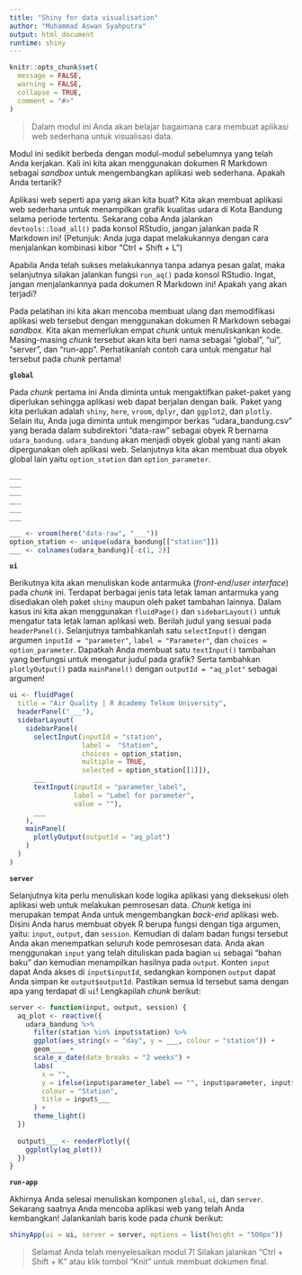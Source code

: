 ```yaml
---
title: "Shiny for data visualisation"
author: "Muhammad Aswan Syahputra"
output: html_document
runtime: shiny
---
```


```r
knitr::opts_chunk$set(
  message = FALSE, 
  warning = FALSE,
  collapse = TRUE,
  comment = "#>"
)
```
<!-- Baris kode di atas merupakan pengaturan untuk dokumen R Markdown dan tidak akan tercetak pada berkas dokumen akhir -->

> Dalam modul ini Anda akan belajar bagaimana cara membuat aplikasi web sederhana untuk visualisasi data.

Modul ini sedikit berbeda dengan modul-modul sebelumnya yang telah Anda kerjakan. Kali ini kita akan menggunakan dokumen R Markdown sebagai *sandbox* untuk mengembangkan aplikasi web sederhana. Apakah Anda tertarik?

Aplikasi web seperti apa yang akan kita buat? Kita akan membuat aplikasi web sederhana untuk menampilkan grafik kualitas udara di Kota Bandung selama periode tertentu. Sekarang coba Anda jalankan `devtools::load_all()` pada konsol RStudio, jangan jalankan pada R Markdown ini! (Petunjuk: Anda juga dapat melakukannya dengan cara menjalankan kombinasi kibor "Ctrl + Shift + L")

Apabila Anda telah sukses melakukannya tanpa adanya pesan galat, maka selanjutnya silakan jalankan fungsi `run_aq()` pada konsol RStudio. Ingat, jangan menjalankannya pada dokumen R Markdown ini! Apakah yang akan terjadi?

Pada pelatihan ini kita akan mencoba membuat ulang dan memodifikasi aplikasi web tersebut dengan menggunakan dokumen R Markdown sebagai *sandbox*. Kita akan memerlukan empat *chunk* untuk menuliskankan kode. Masing-masing *chunk* tersebut akan kita beri nama sebagai "global", "ui", "server", dan "run-app". Perhatikanlah contoh cara untuk mengatur hal tersebut pada *chunk* pertama!

**`global`**

Pada *chunk* pertama ini Anda diminta untuk mengaktifkan paket-paket yang diperlukan sehingga aplikasi web dapat berjalan dengan baik. Paket yang kita perlukan adalah `shiny`, `here`, `vroom`, `dplyr`, dan `ggplot2`, dan `plotly`. Selain itu, Anda juga diminta untuk mengimpor berkas "udara_bandung.csv" yang berada dalam subdirektori "data-raw" sebagai obyek R bernama `udara_bandung`. `udara_bandung` akan menjadi obyek global yang nanti akan dipergunakan oleh aplikasi web.
Selanjutnya kita akan membuat dua obyek global lain yaitu `option_station` dan `option_parameter`.

```r
___
___
___
___
___
___

___ <- vroom(here("data-raw", "___"))
option_station <- unique(udara_bandung[["station"]])
___ <- colnames(udara_bandung)[-c(1, 2)]
```

**`ui`**

Berikutnya kita akan menuliskan kode antarmuka (*front-end*/*user interface*) pada *chunk* ini. Terdapat berbagai jenis tata letak laman antarmuka yang disediakan oleh paket `shiny` maupun oleh paket tambahan lainnya. Dalam kasus ini kita akan menggunakan `fluidPage()` dan `sidebarLayout()` untuk mengatur tata letak laman aplikasi web. Berilah judul yang sesuai pada `headerPanel()`. Selanjutnya tambahkanlah satu `selectInput()` dengan argumen `inputId = "parameter"`, `label = "Parameter"`, dan `choices = option_parameter`. Dapatkah Anda membuat satu `textInput()` tambahan yang berfungsi untuk mengatur judul pada grafik? Serta tambahkan `plotlyOutput()` pada `mainPanel()` dengan `outputId = "aq_plot"` sebagai argumen! 

```r
ui <- fluidPage(
  title = "Air Quality | R Academy Telkom University",
  headerPanel("___"),
  sidebarLayout(
    sidebarPanel(
      selectInput(inputId = "station",
                  label =  "Station",
                  choices = option_station,
                  multiple = TRUE,
                  selected = option_station[[1]]),
      ___
      textInput(inputId = "parameter_label",
                label = "Label for parameter",
                value = ""),
      ___
    ),
    mainPanel(
      plotlyOutput(outputId = "aq_plot")
    )
  )
)
```

**`server`**

Selanjutnya kita perlu menuliskan kode logika aplikasi yang dieksekusi oleh aplikasi web untuk melakukan pemrosesan data. *Chunk* ketiga ini merupakan tempat Anda untuk mengembangkan *back-end* aplikasi web. Disini Anda harus membuat obyek R berupa fungsi dengan tiga argumen, yaitu: `input`, `output`, dan `session`. Kemudian di dalam badan fungsi tersebut Anda akan menempatkan seluruh kode pemrosesan data. Anda akan menggunakan `input` yang telah dituliskan pada bagian `ui` sebagai "bahan baku" dan kemudian menampilkan hasilnya pada `output`. Konten `input` dapat Anda akses di `input$inputId`, sedangkan komponen `output` dapat Anda simpan ke `output$outputId`. Pastikan semua Id tersebut sama dengan apa yang terdapat di `ui`! Lengkapilah *chunk* berikut:

```r
server <- function(input, output, session) {
  aq_plot <- reactive({
    udara_bandung %>%
      filter(station %in% input$station) %>%
      ggplot(aes_string(x = "day", y = ___, colour = "station")) +
      geom____ +
      scale_x_date(date_breaks = "2 weeks") +
      labs(
        x = "",
        y = ifelse(input$parameter_label == "", input$parameter, input$parameter_label),
        colour = "Station",
        title = input$___
      ) +
      theme_light()
  })
  
  output$___ <- renderPlotly({
    ggplotly(aq_plot())
  })
}
```

**`run-app`**

Akhirnya Anda selesai menuliskan komponen `global`, `ui`, dan `server`. Sekarang saatnya Anda mencoba aplikasi web yang telah Anda kembangkan! Jalankanlah baris kode pada *chunk* berikut:

```r
shinyApp(ui = ui, server = server, options = list(height = "500px"))
```

> Selamat Anda telah menyelesaikan modul 7! Silakan jalankan "Ctrl + Shift + K" atau klik tombol "Knit" untuk membuat dokumen final.
